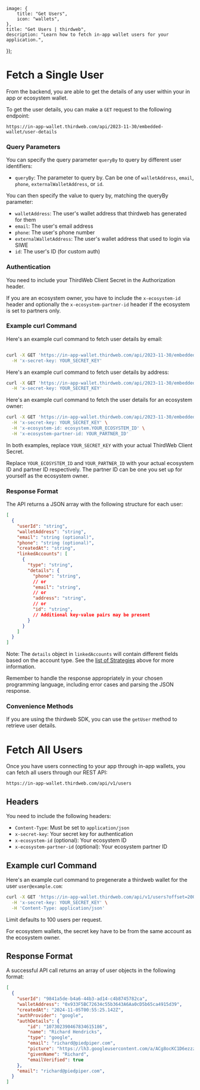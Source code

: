 
	image: {
		title: "Get Users",
		icon: "wallets",
	},
	title: "Get Users | thirdweb",
	description: "Learn how to fetch in-app wallet users for your application.",
});

# Fetch a Single User

From the backend, you are able to get the details of any user within your in app or ecosystem wallet.

To get the user details, you can make a `GET` request to the following endpoint:

```
https://in-app-wallet.thirdweb.com/api/2023-11-30/embedded-wallet/user-details
```

### Query Parameters

You can specify the query parameter `queryBy` to query by different user identifiers:

- `queryBy`: The parameter to query by. Can be one of `walletAddress`, `email`, `phone`, `externalWalletAddress`, or `id`.

You can then specify the value to query by, matching the queryBy parameter:

- `walletAddress`: The user's wallet address that thirdweb has generated for them
- `email`: The user's email address
- `phone`: The user's phone number
- `externalWalletAddress`: The user's wallet address that used to login via SIWE
- `id`: The user's ID (for custom auth)

### Authentication

You need to include your ThirdWeb Client Secret in the Authorization header.

If you are an ecosystem owner, you have to include the `x-ecosystem-id` header and optionally the `x-ecosystem-partner-id` header if the ecosystem is set to partners only.

### Example curl Command

Here's an example curl command to fetch user details by email:

```bash

curl -X GET 'https://in-app-wallet.thirdweb.com/api/2023-11-30/embedded-wallet/user-details?queryBy=email&email=user@example.com' \
  -H 'x-secret-key: YOUR_SECRET_KEY'

```

Here's an example curl command to fetch user details by address:

```bash
curl -X GET 'https://in-app-wallet.thirdweb.com/api/2023-11-30/embedded-wallet/user-details?queryBy=walletAddress&walletAddress=0x123456789abcdef' \
  -H 'x-secret-key: YOUR_SECRET_KEY'
```

Here's an example curl command to fetch the user details for an ecosystem owner:

```bash
curl -X GET 'https://in-app-wallet.thirdweb.com/api/2023-11-30/embedded-wallet/user-details?queryBy=walletAddress&walletAddress=0x123456789abcdef' \
  -H 'x-secret-key: YOUR_SECRET_KEY' \
  -H 'x-ecosystem-id: ecosystem.YOUR_ECOSYSTEM_ID' \
  -H 'x-ecosystem-partner-id: YOUR_PARTNER_ID'
```

In both examples, replace `YOUR_SECRET_KEY` with your actual ThirdWeb Client Secret.

Replace `YOUR_ECOSYSTEM_ID` and `YOUR_PARTNER_ID` with your actual ecosystem ID and partner ID respectively. The partner ID can be one you set up for yourself as the ecosystem owner.

### Response Format

The API returns a JSON array with the following structure for each user:

```json
[
  {
    "userId": "string",
    "walletAddress": "string",
    "email": "string (optional)",
    "phone": "string (optional)",
    "createdAt": "string",
    "linkedAccounts": [
      {
        "type": "string",
        "details": {
          "phone": "string",
          // or
          "email": "string",
          // or
          "address": "string",
          // or
          "id": "string",
          // Additional key-value pairs may be present
        }
      }
    ]
  }
]
```

Note: The `details` object in `linkedAccounts` will contain different fields based on the account type. See the [list of Strategies](#list-of-strategies) above for more information.

Remember to handle the response appropriately in your chosen programming language, including error cases and parsing the JSON response.

### Convenience Methods

If you are using the thirdweb SDK, you can use the `getUser` method to retrieve user details.

<Stack>
 <ArticleIconCard
	title="getUser"
	icon={TypeScriptIcon}
	description="Get user details from your backend for thirdweb wallets in TypeScript"
	href="/references/typescript/v5/getUser"
/>
</Stack>

# Fetch All Users

Once you have users connecting to your app through in-app wallets, you can fetch all users through our REST API:
```
https://in-app-wallet.thirdweb.com/api/v1/users
```

## Headers

You need to include the following headers:

- `Content-Type`: Must be set to `application/json`
- `x-secret-key`: Your secret key for authentication
- `x-ecosystem-id` (optional): Your ecosystem ID
- `x-ecosystem-partner-id` (optional): Your ecosystem partner ID

## Example curl Command

Here's an example curl command to pregenerate a thirdweb wallet for the user `user@example.com`:

```bash
curl -X GET 'https://in-app-wallet.thirdweb.com/api/v1/users?offset=200&limit=100' \
  -H 'x-secret-key: YOUR_SECRET_KEY' \
  -H 'Content-Type: application/json'
```

Limit defaults to 100 users per request.

<Callout variant='info' title='Getting ecosystem users'>
For ecosystem wallets, the secret key have to be from the same account as the ecosystem owner.
</Callout>


## Response Format

A successful API call returns an array of user objects in the following format:

```json
[
  {
    "userId": "9841a5de-b4a6-44b3-ad14-c4b8745782ca",
    "walletAddress": "0x933F5BC72634c55b3643A6Aa0cD5b65ca4915d39",
    "createdAt": "2024-11-05T00:55:25.142Z",
    "authProvider": "google",
    "authDetails": {
        "id": "107302390467834615186",
        "name": "Richard Hendricks",
        "type": "google",
        "email": "richard@piedpiper.com",
        "picture": "https://lh3.googleusercontent.com/a/ACg8ocKC1D6ezzzaZxxUk4qtK_HCwVwpNamVopazXwklGBwuuHeSf_c=s96-c",
        "givenName": "Richard",
        "emailVerified": true
    },
    "email": "richard@piedpiper.com",
  }
]
```
